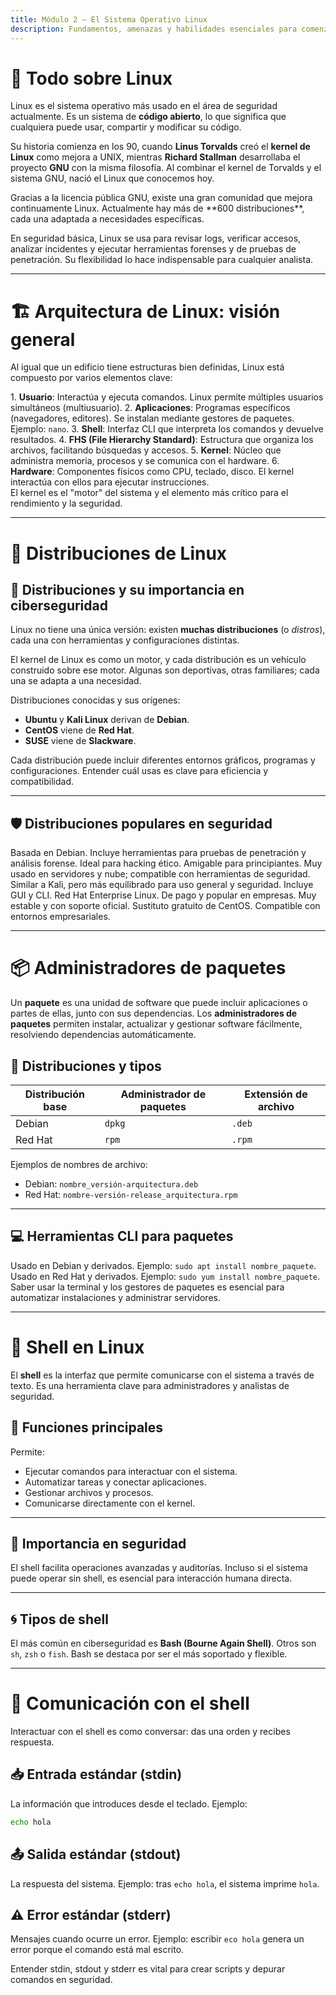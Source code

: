 ```yaml
---
title: Módulo 2 – El Sistema Operativo Linux
description: Fundamentos, amenazas y habilidades esenciales para comenzar una carrera en ciberseguridad.
---
```



# 🐧 Todo sobre Linux

Linux es el sistema operativo más usado en el área de seguridad actualmente. Es un sistema de **código abierto**, lo que significa que cualquiera puede usar, compartir y modificar su código.

Su historia comienza en los 90, cuando **Linus Torvalds** creó el **kernel de Linux** como mejora a UNIX, mientras **Richard Stallman** desarrollaba el proyecto **GNU** con la misma filosofía. Al combinar el kernel de Torvalds y el sistema GNU, nació el Linux que conocemos hoy.

<Aside type="tip">
Gracias a la licencia pública GNU, existe una gran comunidad que mejora continuamente Linux. Actualmente hay más de **600 distribuciones**, cada una adaptada a necesidades específicas.
</Aside>

En seguridad básica, Linux se usa para revisar logs, verificar accesos, analizar incidentes y ejecutar herramientas forenses y de pruebas de penetración. Su flexibilidad lo hace indispensable para cualquier analista.

---

# 🏗️ Arquitectura de Linux: visión general

Al igual que un edificio tiene estructuras bien definidas, Linux está compuesto por varios elementos clave:

<Steps>
1. <strong>Usuario</strong>: Interactúa y ejecuta comandos. Linux permite múltiples usuarios simultáneos (multiusuario).
2. <strong>Aplicaciones</strong>: Programas específicos (navegadores, editores). Se instalan mediante gestores de paquetes. Ejemplo: <code>nano</code>.
3. <strong>Shell</strong>: Interfaz CLI que interpreta los comandos y devuelve resultados.
4. <strong>FHS (File Hierarchy Standard)</strong>: Estructura que organiza los archivos, facilitando búsquedas y accesos.
5. <strong>Kernel</strong>: Núcleo que administra memoria, procesos y se comunica con el hardware.
6. <strong>Hardware</strong>: Componentes físicos como CPU, teclado, disco. El kernel interactúa con ellos para ejecutar instrucciones.
</Steps>

<Aside type="note">
El kernel es el "motor" del sistema y el elemento más crítico para el rendimiento y la seguridad.
</Aside>

---

# 💽 Distribuciones de Linux

## 🚀 Distribuciones y su importancia en ciberseguridad

Linux no tiene una única versión: existen **muchas distribuciones** (o *distros*), cada una con herramientas y configuraciones distintas.

<Aside>
El kernel de Linux es como un motor, y cada distribución es un vehículo construido sobre ese motor. Algunas son deportivas, otras familiares; cada una se adapta a una necesidad.
</Aside>

Distribuciones conocidas y sus orígenes:

* **Ubuntu** y **Kali Linux** derivan de **Debian**.
* **CentOS** viene de **Red Hat**.
* **SUSE** viene de **Slackware**.

Cada distribución puede incluir diferentes entornos gráficos, programas y configuraciones. Entender cuál usas es clave para eficiencia y compatibilidad.

---

## 🛡️ Distribuciones populares en seguridad

<CardGrid>
  <Card title="Kali Linux" icon="shield">
    Basada en Debian. Incluye herramientas para pruebas de penetración y análisis forense. Ideal para hacking ético.
  </Card>
  <Card title="Ubuntu" icon="globe">
    Amigable para principiantes. Muy usado en servidores y nube; compatible con herramientas de seguridad.
  </Card>
  <Card title="Parrot OS" icon="zap">
    Similar a Kali, pero más equilibrado para uso general y seguridad. Incluye GUI y CLI.
  </Card>
  <Card title="RHEL" icon="server">
    Red Hat Enterprise Linux. De pago y popular en empresas. Muy estable y con soporte oficial.
  </Card>
  <Card title="AlmaLinux" icon="users">
    Sustituto gratuito de CentOS. Compatible con entornos empresariales.
  </Card>
</CardGrid>

---

# 📦 Administradores de paquetes

Un **paquete** es una unidad de software que puede incluir aplicaciones o partes de ellas, junto con sus dependencias. Los **administradores de paquetes** permiten instalar, actualizar y gestionar software fácilmente, resolviendo dependencias automáticamente.

## 🌳 Distribuciones y tipos

| Distribución base | Administrador de paquetes | Extensión de archivo |
| ----------------- | ------------------------- | -------------------- |
| Debian            | `dpkg`                    | `.deb`               |
| Red Hat           | `rpm`                     | `.rpm`               |

Ejemplos de nombres de archivo:

* Debian: `nombre_versión-arquitectura.deb`
* Red Hat: `nombre-versión-release_arquitectura.rpm`

---

## 💻 Herramientas CLI para paquetes

<CardGrid>
  <Card title="APT" icon="terminal">
    Usado en Debian y derivados. Ejemplo: <code>sudo apt install nombre_paquete</code>.
  </Card>
  <Card title="YUM" icon="settings">
    Usado en Red Hat y derivados. Ejemplo: <code>sudo yum install nombre_paquete</code>.
  </Card>
</CardGrid>

<Aside>
Saber usar la terminal y los gestores de paquetes es esencial para automatizar instalaciones y administrar servidores.
</Aside>

---

# 🐚 Shell en Linux

El **shell** es la interfaz que permite comunicarse con el sistema a través de texto. Es una herramienta clave para administradores y analistas de seguridad.

## 🔎 Funciones principales

Permite:

- Ejecutar comandos para interactuar con el sistema.
- Automatizar tareas y conectar aplicaciones.
- Gestionar archivos y procesos.
- Comunicarse directamente con el kernel.

---

## 💬 Importancia en seguridad

El shell facilita operaciones avanzadas y auditorías. Incluso si el sistema puede operar sin shell, es esencial para interacción humana directa.

---

## 🌀 Tipos de shell

El más común en ciberseguridad es **Bash (Bourne Again Shell)**. Otros son `sh`, `zsh` o `fish`. Bash se destaca por ser el más soportado y flexible.

---

# 🔧 Comunicación con el shell

Interactuar con el shell es como conversar: das una orden y recibes respuesta.

## 📥 Entrada estándar (stdin)

La información que introduces desde el teclado. Ejemplo:

```bash
echo hola
```

## 📤 Salida estándar (stdout)

La respuesta del sistema. Ejemplo: tras `echo hola`, el sistema imprime `hola`.

## ⚠️ Error estándar (stderr)

Mensajes cuando ocurre un error. Ejemplo: escribir `eco hola` genera un error porque el comando está mal escrito.

<Aside type="tip">
Entender stdin, stdout y stderr es vital para crear scripts y depurar comandos en seguridad.
</Aside>